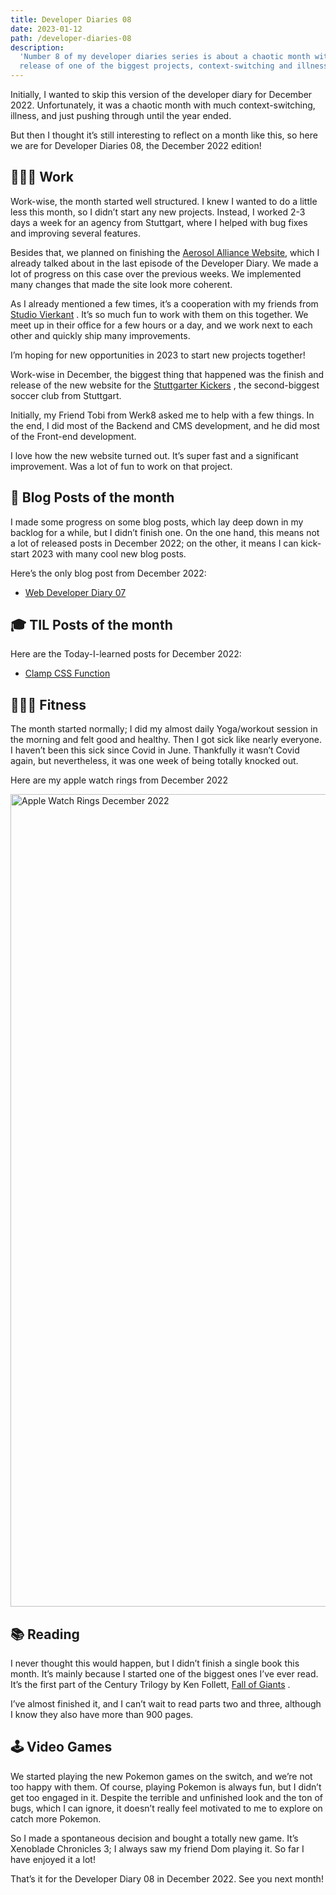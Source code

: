 ```yaml
---
title: Developer Diaries 08
date: 2023-01-12
path: /developer-diaries-08
description:
  'Number 8 of my developer diaries series is about a chaotic month with the
  release of one of the biggest projects, context-switching and illness'
---
```


Initially, I wanted to skip this version of the developer diary for
December 2022. Unfortunately, it was a chaotic month with much
context-switching, illness, and just pushing through until the year ended.

But then I thought it’s still interesting to reflect on a month like this, so
here we are for Developer Diaries 08, the December 2022 edition!

## 👨🏻‍💻 Work

Work-wise, the month started well structured. I knew I wanted to do a little
less this month, so I didn’t start any new projects. Instead, I worked 2-3 days
a week for an agency from Stuttgart, where I helped with bug fixes and improving
several features.

Besides that, we planned on finishing the
[Aerosol Alliance Website](https://aerosolalliance.com/), which I already talked
about in the last episode of the Developer Diary. We made a lot of progress on
this case over the previous weeks. We implemented many changes that made the
site look more coherent.

As I already mentioned a few times, it’s a cooperation with my friends from
[Studio Vierkant](https://studiovierkant.de/) . It’s so much fun to work with
them on this together. We meet up in their office for a few hours or a day, and
we work next to each other and quickly ship many improvements.

I’m hoping for new opportunities in 2023 to start new projects together!

Work-wise in December, the biggest thing that happened was the finish and
release of the new website for the
[Stuttgarter Kickers](https://www.stuttgarter-kickers.de/) , the second-biggest
soccer club from Stuttgart.

Initially, my Friend Tobi from Werk8 asked me to help with a few things. In the
end, I did most of the Backend and CMS development, and he did most of the
Front-end development.

I love how the new website turned out. It’s super fast and a significant
improvement. Was a lot of fun to work on that project.

## 📝 Blog Posts of the month

I made some progress on some blog posts, which lay deep down in my backlog for a
while, but I didn’t finish one. On the one hand, this means not a lot of
released posts in December 2022; on the other, it means I can kick-start 2023
with many cool new blog posts.

Here’s the only blog post from December 2022:

- [Web Developer Diary 07](/blog/developer-diaries-07/)

## 🎓 TIL Posts of the month

Here are the Today-I-learned posts for December 2022:

- [Clamp CSS Function](/today-i-learned/clamp-css-function/)

## 🏋🏻‍♀️ Fitness

The month started normally; I did my almost daily Yoga/workout session in the
morning and felt good and healthy. Then I got sick like nearly everyone. I
haven’t been this sick since Covid in June. Thankfully it wasn’t Covid again,
but nevertheless, it was one week of being totally knocked out.

Here are my apple watch rings from December 2022

<Image
  src="/images/apple-watch-rings-december-2022.webp"
  alt="Apple Watch Rings December 2022"
  width="1025"
  height="1300"
/>

## 📚 Reading

I never thought this would happen, but I didn’t finish a single book this month.
It’s mainly because I started one of the biggest ones I’ve ever read. It’s the
first part of the Century Trilogy by Ken Follett,
[Fall of Giants](https://www.goodreads.com/book/show/7315573-fall-of-giants) .

I’ve almost finished it, and I can’t wait to read parts two and three, although
I know they also have more than 900 pages.

## 🕹 Video Games

We started playing the new Pokemon games on the switch, and we’re not too happy
with them. Of course, playing Pokemon is always fun, but I didn’t get too
engaged in it. Despite the terrible and unfinished look and the ton of bugs,
which I can ignore, it doesn’t really feel motivated to me to explore on catch
more Pokemon.

So I made a spontaneous decision and bought a totally new game. It’s Xenoblade
Chronicles 3; I always saw my friend Dom playing it. So far I have enjoyed it a
lot!

That’s it for the Developer Diary 08 in December 2022. See you next month!
